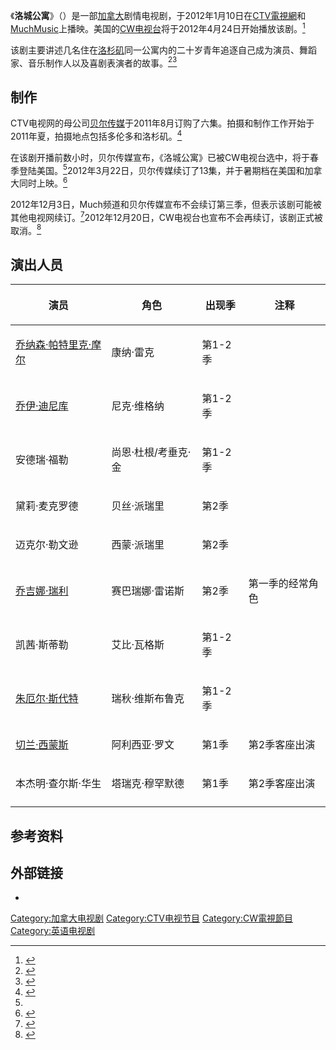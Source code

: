 {{infobox television
| 名称               =洛城公寓
| original_name      = {{lang|en|''The L.A. Complex''}}
| channel            = [[MuchMusic|MuchMusic]]
| original run       = 2012年1月10日
| country            = [[加拿大|加拿大]]
| language           = [[英语|英语]]
| creator            = Martin Gero
| starring           = Cassie Steele<br/>Joe Dinicol<br/>Chelan Simmons<br/>Aaron Abrams<br/>Jewel Staite
| image              = 
| caption            =
| genre              = 戏剧
| company            = Epitome Pictures
| distributor        = [[MuchMusic|MuchMusic]]<br />[[CW电视台|CW电视台]]
| director           = Martin Gero<br/>Stefan Brogren
| website            = http://www.muchmusic.com/tv/lacomplex/{{dead link|date=2018年1月 |bot=InternetArchiveBot |fix-attempted=yes }}
| website_title      = 官方网站
| first_aired        = {{dts|2012|1|10}}
| last_aired         = {{End date|2012|9|24}}
| num_seasons=1
| num_episodes=19
| list_episodes=
}}
《'''洛城公寓'''》（{{lang-en|''The L.A. Complex''}}）是一部[[加拿大|加拿大]]剧情电视剧，于2012年1月10日在[[CTV電視網|CTV電視網]]和[[MuchMusic|MuchMusic]]上播映。美国的[[CW电视台|CW电视台]]将于2012年4月24日开始播放该剧。<ref>{{Cite web |url=http://tvbythenumbers.zap2it.com/2012/01/10/the-cw-acquires-six-part-canadian-drama-the-l-a-complex/115976/ |title=存档副本 |accessdate=2012-03-08 |archive-date=2012-09-22 |archive-url=https://www.webcitation.org/6ArZCxq8M?url=http://tvbythenumbers.zap2it.com/2012/01/10/the-cw-acquires-six-part-canadian-drama-the-l-a-complex/115976/ |dead-url=yes }}</ref> 

该剧主要讲述几名住在[[洛杉矶|洛杉矶]]同一公寓内的二十岁青年追逐自己成为演员、舞蹈家、音乐制作人以及喜剧表演者的故事。<ref>{{cite web|url=http://www.tv-eh.com/2011/12/08/the-la-complex-premieres-january-10-on-muchmusic-and-ctv/|title=The LA Complex premieres January 10 on MuchMusic and CTV|accessdate=12 December 2011|archive-date=2012-09-22|archive-url=https://www.webcitation.org/6ArZ3QeXO?url=http://www.tv-eh.com/2011/12/08/the-la-complex-premieres-january-10-on-muchmusic-and-ctv/|dead-url=no}}</ref><ref>{{cite web|url=http://mediaincanada.com/2011/12/08/ctv-to-double-debut-the-l-a-complex-in-january/|title=CTV to double-debut The L.A. Complex in January|accessdate=12 December 2011|archive-date=2012-09-22|archive-url=https://www.webcitation.org/6ArZ4G892?url=http://mediaincanada.com/2011/12/08/ctv-to-double-debut-the-l-a-complex-in-january/|dead-url=no}}</ref>

== 制作 ==
CTV电视网的母公司[[贝尔传媒|贝尔传媒]]于2011年8月订购了六集。拍摄和制作工作开始于2011年夏，拍摄地点包括多伦多和洛杉矶。<ref name="acquired">{{cite web |url=http://www.broadcastermagazine.com/news/bell-medias-original-series-the-l-a-complex-acquired-by-the-cw/1000813108/ |title=Bell Media's Original Series 'The L.A. Complex' Acquired by The CW |accessdate=10 January 2012 |archive-url=https://www.webcitation.org/6ArZ7He18?url=http://www.broadcastermagazine.com/news/bell-medias-original-series-the-l-a-complex-acquired-by-the-cw/1000813108/ |archive-date=2012-09-22 |dead-url=yes }}</ref>

在该剧开播前数小时，贝尔传媒宣布，《洛城公寓》已被CW电视台选中，将于春季登陆美国。<ref name="acquired"/>2012年3月22日，贝尔传媒续订了13集，并于暑期档在美国和加拿大同时上映。<ref>{{cite news|url=http://www.hollywoodreporter.com/news/bell-media-orders-13-more-303406|title=Bell Media Orders 13 More Episodes of ‘The L.A. Complex’ (Exclusive)|accessdate=27 March 2011|work=The Hollywood Reporter|first=Etan|last=Vlessing|archive-date=2012-09-22|archive-url=https://www.webcitation.org/6ArZ5FZkP?url=http://www.hollywoodreporter.com/news/bell-media-orders-13-more-303406|dead-url=no}}</ref>

2012年12月3日，Much频道和贝尔传媒宣布不会续订第三季，但表示该剧可能被其他电视网续订。<ref>{{cite news|url=http://www.hollywoodreporter.com/news/third-season-la-complex-cw|title='The L.A. Complex' Not Renewed for Third Season by Canada's MuchMusic Channel|last=Vlessing|first=Etan|work=The Hollywood Reporter|date=December 3, 2012|accessdate=December 3, 2012|archive-date=2020-11-12|archive-url=https://web.archive.org/web/20201112020149/https://www.hollywoodreporter.com/news/third-season-la-complex-cw|dead-url=no}}</ref>2012年12月20日，CW电视台也宣布不会再续订，该剧正式被取消。<ref>{{cite news|url=http://www.hollywoodreporter.com/news/cw-not-renewing-la-complex-third-season-405991|title=The CW Not Renewing 'The L.A. Complex' for Third Season (Exclusive)l|last=Vlessing|first=Etan|work=The Hollywood Reporter|date=December 20, 2012|accessdate=December 20, 2012|archive-date=2021-01-26|archive-url=https://web.archive.org/web/20210126070922/https://www.hollywoodreporter.com/news/cw-not-renewing-la-complex-third-season-405991|dead-url=no}}</ref>

== 演出人员 ==

{| class="wikitable"
|-
! 演员
! 角色
! 出现季
! 注释
|-
| [[乔纳森·帕特里克·摩尔|乔纳森·帕特里克·摩尔]]||康纳·雷克|| 第1-2季 ||
|-
| [[乔伊·迪尼库|乔伊·迪尼库]] || 尼克·维格纳 || 第1-2季 ||
|-
| 安德瑞·福勒 || 尚恩·杜根/考垂克·金 || 第1-2季||
|-
| 黛莉·麦克罗德 || 贝丝·派瑞里 || 第2季 ||
|-
| 迈克尔·勒文逊 || 西蒙·派瑞里 || 第2季 ||
|-
| [[乔吉娜·瑞利|乔吉娜·瑞利]] || 赛巴瑞娜·雷诺斯<!-- Said by Paul as Taylor but the official website says it's Reynolds --> || 第2季 || 第一季的经常角色
|-
| 凯茜·斯蒂勒 || 艾比·瓦格斯 || 第1-2季 ||
|-
| [[朱厄尔·斯代特|朱厄尔·斯代特]] || 瑞秋·维斯布鲁克 || 第1-2季 || 
|-
| [[切兰·西蒙斯|切兰·西蒙斯]] || 阿利西亚·罗文 || 第1季 || 第2季客座出演
|-
| 本杰明·查尔斯·华生 || 塔瑞克·穆罕默德 || 第1季  || 第2季客座出演
|-
|}

== 参考资料 ==
{{reflist}}

==外部链接==
*{{imdb title|1794147}}

{{CW电视节目|state=uncollapsed}}

{{DEFAULTSORT:LA Complex, The}}
[[Category:加拿大电视剧|Category:加拿大电视剧]]
[[Category:CTV电视节目|Category:CTV电视节目]]
[[Category:CW電視節目|Category:CW電視節目]]
[[Category:英语电视剧|Category:英语电视剧]]
